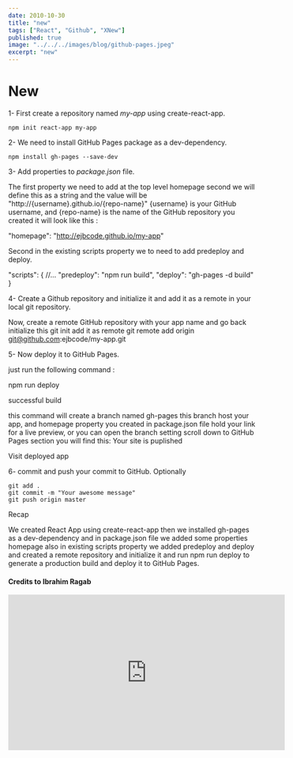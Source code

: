 ```yaml
---
date: 2010-10-30
title: "new"
tags: ["React", "Github", "XNew"]
published: true
image: "../../../images/blog/github-pages.jpeg"
excerpt: "new"
---
```


# New

1- First create a repository named _my-app_ using create-react-app.

```
npm init react-app my-app
```

2- We need to install GitHub Pages package as a dev-dependency.

```
npm install gh-pages --save-dev
```

3- Add properties to _package.json_ file.

The first property we need to add at the top level homepage second we will define this as a string and the value will be "http://{username}.github.io/{repo-name}" {username} is your GitHub username, and {repo-name} is the name of the GitHub repository you created it will look like this :

"homepage": "http://ejbcode.github.io/my-app"

Second in the existing scripts property we to need to add predeploy and deploy.

"scripts": {
//...
"predeploy": "npm run build",
"deploy": "gh-pages -d build"
}

4- Create a Github repository and initialize it and add it as a remote in your local git repository.

Now, create a remote GitHub repository with your app name and go back initialize this
git init
add it as remote
git remote add origin git@github.com:ejbcode/my-app.git

5- Now deploy it to GitHub Pages.

just run the following command :

npm run deploy

successful build

this command will create a branch named gh-pages this branch host your app, and homepage property you created in package.json file hold your link for a live preview, or you can open the branch setting scroll down to GitHub Pages section you will find this:
Your site is puplished

Visit deployed app

6- commit and push your commit to GitHub. Optionally

```
git add .
git commit -m "Your awesome message"
git push origin master
```

Recap

We created React App using create-react-app
then we installed gh-pages as a dev-dependency
and in package.json file we added some properties homepage also in existing scripts property we added predeploy and deploy
and created a remote repository and initialize it
and run npm run deploy to generate a production build and deploy it to GitHub Pages.

#### Credits to Ibrahim Ragab

<div class="center">
  <iframe
    width="560"
    height="315"
    src="https://www.youtube.com/embed/BZidYA3dgXA"
    frameborder="0"
    allow="accelerometer; autoplay; clipboard-write; encrypted-media; gyroscope; picture-in-picture"
    allowfullscreen
  ></iframe>
</div>
